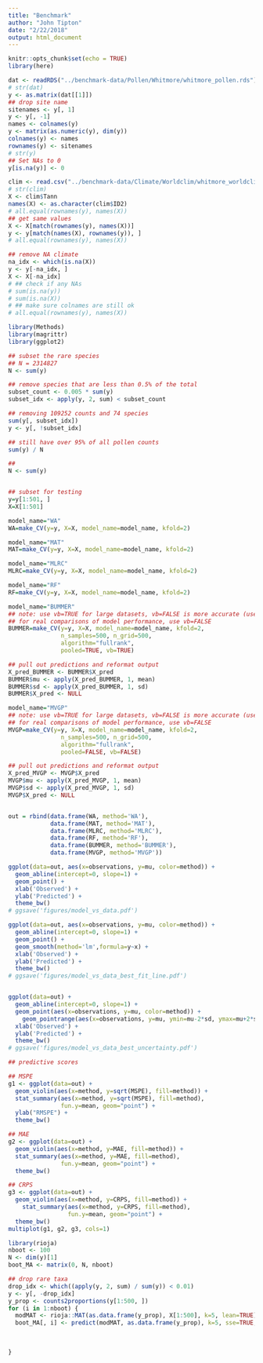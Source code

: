 ```yaml
---
title: "Benchmark"
author: "John Tipton"
date: "2/22/2018"
output: html_document
---
```


```r
knitr::opts_chunk$set(echo = TRUE)
library(here)
```

```r
dat <- readRDS("../benchmark-data/Pollen/Whitmore/whitmore_pollen.rds")
# str(dat)
y <- as.matrix(dat[[1]])
## drop site name
sitenames <- y[, 1]
y <- y[, -1]
names <- colnames(y)
y <- matrix(as.numeric(y), dim(y))
colnames(y) <- names
rownames(y) <- sitenames
# str(y)
## Set NAs to 0
y[is.na(y)] <- 0
```

```r
clim <- read.csv("../benchmark-data/Climate/Worldclim/whitmore_worldclim_10min.csv")
# str(clim)
X <- clim$Tann
names(X) <- as.character(clim$ID2)
# all.equal(rownames(y), names(X))
## get same values
X <- X[match(rownames(y), names(X))]
y <- y[match(names(X), rownames(y)), ]
# all.equal(rownames(y), names(X))

## remove NA climate 
na_idx <- which(is.na(X))
y <- y[-na_idx, ]
X <- X[-na_idx]
# ## check if any NAs
# sum(is.na(y))
# sum(is.na(X))
# ## make sure colnames are still ok
# all.equal(rownames(y), names(X))
```


```r
library(Methods)
library(magrittr)
library(ggplot2)

## subset the rare species
## N = 2314827
N <- sum(y)

## remove species that are less than 0.5% of the total
subset_count <- 0.005 * sum(y)
subset_idx <- apply(y, 2, sum) < subset_count

## removing 109252 counts and 74 species
sum(y[, subset_idx])
y <- y[, !subset_idx]

## still have over 95% of all pollen counts
sum(y) / N

##
N <- sum(y)


## subset for testing
y=y[1:501, ]
X=X[1:501]

model_name="WA"
WA=make_CV(y=y, X=X, model_name=model_name, kfold=2)

model_name="MAT"
MAT=make_CV(y=y, X=X, model_name=model_name, kfold=2)

model_name="MLRC"
MLRC=make_CV(y=y, X=X, model_name=model_name, kfold=2)

model_name="RF"
RF=make_CV(y=y, X=X, model_name=model_name, kfold=2)

model_name="BUMMER"
## note: use vb=TRUE for large datasets, vb=FALSE is more accurate (uses MCMC)
## for real comparisons of model performance, use vb=FALSE
BUMMER=make_CV(y=y, X=X, model_name=model_name, kfold=2, 
               n_samples=500, n_grid=500,
               algorithm="fullrank",
               pooled=TRUE, vb=TRUE)

## pull out predictions and reformat output
X_pred_BUMMER <- BUMMER$X_pred
BUMMER$mu <- apply(X_pred_BUMMER, 1, mean)
BUMMER$sd <- apply(X_pred_BUMMER, 1, sd)
BUMMER$X_pred <- NULL

model_name="MVGP"
## note: use vb=TRUE for large datasets, vb=FALSE is more accurate (uses MCMC)
## for real comparisons of model performance, use vb=FALSE
MVGP=make_CV(y=y, X=X, model_name=model_name, kfold=2, 
               n_samples=500, n_grid=500,
               algorithm="fullrank",
               pooled=FALSE, vb=FALSE)

## pull out predictions and reformat output
X_pred_MVGP <- MVGP$X_pred
MVGP$mu <- apply(X_pred_MVGP, 1, mean)
MVGP$sd <- apply(X_pred_MVGP, 1, sd)
MVGP$X_pred <- NULL


out = rbind(data.frame(WA, method='WA'), 
            data.frame(MAT, method='MAT'),
            data.frame(MLRC, method='MLRC'),
            data.frame(RF, method='RF'),
            data.frame(BUMMER, method='BUMMER'),
            data.frame(MVGP, method='MVGP'))

ggplot(data=out, aes(x=observations, y=mu, color=method)) + 
  geom_abline(intercept=0, slope=1) + 
  geom_point() + 
  xlab('Observed') +
  ylab('Predicted') +
  theme_bw()
# ggsave('figures/model_vs_data.pdf')

ggplot(data=out, aes(x=observations, y=mu, color=method)) + 
  geom_abline(intercept=0, slope=1) + 
  geom_point() + 
  geom_smooth(method='lm',formula=y~x) +
  xlab('Observed') +
  ylab('Predicted') +
  theme_bw()
# ggsave('figures/model_vs_data_best_fit_line.pdf')


ggplot(data=out) + 
  geom_abline(intercept=0, slope=1) + 
  geom_point(aes(x=observations, y=mu, color=method)) + 
    geom_pointrange(aes(x=observations, y=mu, ymin=mu-2*sd, ymax=mu+2*sd, color=method)) +
  xlab('Observed') +
  ylab('Predicted') +
  theme_bw()
# ggsave('figures/model_vs_data_best_uncertainty.pdf')

## predictive scores

## MSPE
g1 <- ggplot(data=out) + 
  geom_violin(aes(x=method, y=sqrt(MSPE), fill=method)) +
  stat_summary(aes(x=method, y=sqrt(MSPE), fill=method),
               fun.y=mean, geom="point") +
  ylab("RMSPE") +
  theme_bw()

## MAE
g2 <- ggplot(data=out) + 
  geom_violin(aes(x=method, y=MAE, fill=method)) +
  stat_summary(aes(x=method, y=MAE, fill=method),
               fun.y=mean, geom="point") +
  theme_bw()

## CRPS
g3 <- ggplot(data=out) + 
  geom_violin(aes(x=method, y=CRPS, fill=method)) +
    stat_summary(aes(x=method, y=CRPS, fill=method), 
                 fun.y=mean, geom="point") +
  theme_bw()
multiplot(g1, g2, g3, cols=1)
```



```r
library(rioja)
nboot <- 100
N <- dim(y)[1]
boot_MA <- matrix(0, N, nboot)

## drop rare taxa
drop_idx <- which((apply(y, 2, sum) / sum(y)) < 0.01)
y <- y[, -drop_idx]
y_prop <- counts2proportions(y[1:500, ])
for (i in 1:nboot) {
  modMAT <- rioja::MAT(as.data.frame(y_prop), X[1:500], k=5, lean=TRUE)
  boot_MA[, i] <- predict(modMAT, as.data.frame(y_prop), k=5, sse=TRUE, n.boot=1)$fit[, 1]
  
  
  
}
```